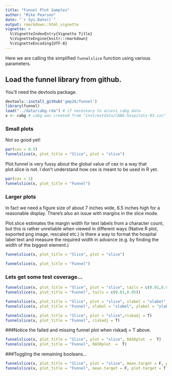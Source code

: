```yaml
---
title: "Funnel Plot Samples"
author: "Mike Pearson"
date: "`r Sys.Date()`"
output: rmarkdown::html_vignette
vignette: >
  %\VignetteIndexEntry{Vignette Title}
  %\VignetteEngine{knitr::rmarkdown}
  %\VignetteEncoding{UTF-8}
---
```


Here we are calling the simplified `funnelslice` function using various parameters.

## Load the funnel library from github.

You'll need the devtools package.

```r
devtools::install_github('gmp26/funnel')
library(funnel)
load("../data/cabg.rda") # if necessary to access cabg data
x <- cabg # cabg was created from "inst/extdata/CABG-hospitals-03.csv"
```

### Small plots

Not so good yet! 

```r
par(cex = 0.5)
funnelslice(x, plot_title = "Slice", plot = "slice")
```

Plot.funnel is very fussy about the global value of cex in a way that plot.slice is not. I don't understand how cex is meant to be 
used in R yet. 

```r
par(cex = 1)
funnelslice(x, plot_title = "Funnel")
```

### Larger plots

In fact we need a figure size of about 7 inches wide, 6.5 inches high for a reasonable display. There's also an issue with margins in the slice mode.

Plot.slice estimates the margin width for text labels from a character count, but this is rather unreliable when viewed in different ways (Native R plot, exported png image, rescaled etc.) Is there a way to format the hospital label text and measure the required width in advance (e.g. by finding the width of the biggest element.)

```r
funnelslice(x, plot_title = "Slice", plot = "slice")
```

```r
funnelslice(x, plot_title = "Funnel")
```

### Lets get some test coverage...

```r
funnelslice(x, plot_title = "Slice", plot = "slice", tails = c(0.01,0.05))
funnelslice(x, plot_title = "Funnel", tails = c(0.01,0.05))
```

```r
funnelslice(x, plot_title = "Slice", plot = "slice", xlabel = "xlabel", ylabel = "ylabel")
funnelslice(x, plot_title = "Funnel", xlabel = "xlabel", ylabel = "ylabel")

```


```r

funnelslice(x, plot_title = "Slice", plot = "slice",riskadj = T)
funnelslice(x, plot_title = "Funnel", riskadj = T)
```

###Notice the failed and missing funnel plot when riskadj  =  T above.

```r

funnelslice(x, plot_title = "Slice", plot = "slice", RASRplot  =  T)
funnelslice(x, plot_title = "Funnel", RASRplot  =  T)
```

###Toggling the remaining booleans...

```r
funnelslice(x, plot_title = "Slice", plot = "slice", mean.target = F, plot.target = T, ypercent = F)
funnelslice(x, plot_title = "Funnel", mean.target = F, plot.target = T, ypercent = F)


```

